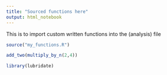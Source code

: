 ```yaml
---
title: "Sourced functions here"
output: html_notebook
---
```

This is to import custom written functions into the (analysis) file 
```r
source("my_functions.R")
```
```r
add_two(multiply_by_n(2,4))
```
```r
library(lubridate)

```





